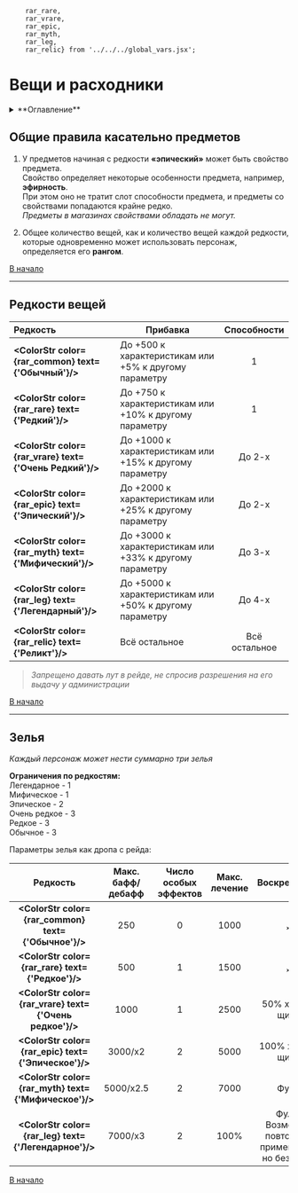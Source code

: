         rar_rare,
        rar_vrare,
        rar_epic,
        rar_myth,
        rar_leg,
        rar_relic} from '../../../global_vars.jsx';


# Вещи и расходники

<details>
    <summary> **Оглавление** </summary>

    %toc%
</details>

## Общие правила касательно предметов

1) У предметов начиная с редкости **«эпический»** может быть свойство предмета.  
Свойство определяет некоторые особенности предмета, например, **эфирность**.  
При этом оно не тратит слот способности предмета, и предметы со свойствами попадаются крайне редко.  
*Предметы в магазинах свойствами обладать не могут.*

2) Общее количество вещей, как и количество вещей каждой редкости, которые одновременно может использовать персонаж,  
определяется его **рангом**.

[В начало](#top)

---

## Редкости вещей

<div style={{overflow:'auto'}}>

| **Редкость**                                      | **Прибавка**                                            | **Способности** |
|:--------------------------------------------------|---------------------------------------------------------|:---------------:|
| **<ColorStr color={rar_common} text={'Обычный'}/>**      | До +500 к характеристикам или +5% к другому параметру   |        1        |
| **<ColorStr color={rar_rare} text={'Редкий'}/>**       | До +750 к характеристикам или +10% к другому параметру  |        1        |
| **<ColorStr color={rar_vrare} text={'Очень Редкий'}/>** | До +1000 к характеристикам или +15% к другому параметру |     До 2-х      |
| **<ColorStr color={rar_epic} text={'Эпический'}/>**   | До +2000 к характеристикам или +25% к другому параметру |     До 2-х      |
| **<ColorStr color={rar_myth} text={'Мифический'}/>**   | До +3000 к характеристикам или +33% к другому параметру |     До 3-х      |
| **<ColorStr color={rar_leg} text={'Легендарный'}/>**   | До +5000 к характеристикам или +50% к другому параметру |     До 4-х      |
| **<ColorStr color={rar_relic} text={'Реликт'}/>**       | Всё остальное                                           |  Всё остальное  |
</div>

> *Запрещено давать лут в рейде, не спросив разрешения на его выдачу у администрации*

[В начало](#top)

---

## Зелья

*Каждый персонаж может нести суммарно три зелья*

**Ограничения по редкостям:**  
Легендарное - 1  
Мифическое - 1  
Эпическое - 2  
Очень редкое - 3  
Редкое - 3  
Обычное - 3  

Параметры зелья как дропа с рейда:
<div style={{overflow:'auto'}}>

| **Редкость**                                   | **Макс. бафф/дебафф** | **Число особых эффектов** | **Макс. лечение** |                                                                   **Воскрешение** |
|:-----------------------------------------------:|:-----------------------:|:---------------------------:|:-------------------:|:----------------------------------------------------------------------------------:|
| **<ColorStr color={rar_common} text={'Обычное'}/>**      | 250                   | 0                         | 1000              |                                              ₓ |
| **<ColorStr color={rar_rare} text={'Редкое'}/>**      | 500                   | 1                         | 1500              |                                                ₓ |
| **<ColorStr color={rar_vrare} text={'Очень редкое'}/>** | 1000                  | 1                         | 2500              |                                 50% хп, без щита |
| **<ColorStr color={rar_epic} text={'Эпическое'}/>**    | 3000/x2               | 2                         | 5000              |                                100% хп, без щита |
| **<ColorStr color={rar_myth} text={'Мифическое'}/>**   | 5000/x2.5             | 2                         | 7000              |                                             Фулл |
| **<ColorStr color={rar_leg} text={'Легендарное'}/>**   | 7000/x3               | 2                         | 100%              | Фулл. Возможно повторное применение, но без щита |
</div>

[В начало](#top)